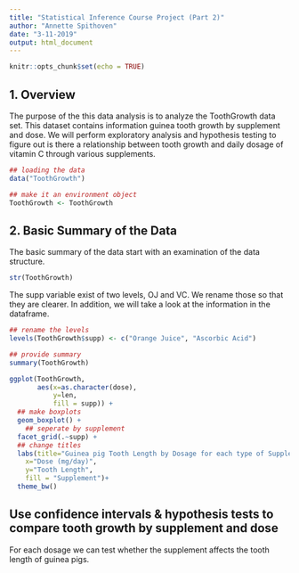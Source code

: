 ---
title: "Statistical Inference Course Project (Part 2)"
author: "Annette Spithoven"
date: "3-11-2019"
output: html_document
---

```{r setup, include=FALSE}
knitr::opts_chunk$set(echo = TRUE)

```

## 1. Overview

The purpose of the this data analysis is to analyze the ToothGrowth data set. This dataset contains information guinea tooth growth by supplement and dose.
We will perform exploratory analysis and hypothesis testing to figure out is there a relationship between tooth growth and daily dosage of vitamin C through various supplements.

```{r}
## loading the data
data("ToothGrowth")

## make it an environment object
ToothGrowth <- ToothGrowth
```

## 2. Basic Summary of the Data
The basic summary of the data start with an examination of the data structure.
```{r }
str(ToothGrowth)
```
The supp variable exist of two levels, OJ and VC. We rename those so that they are clearer. In addition, we will take a look at the information in the dataframe.
```{r }
## rename the levels
levels(ToothGrowth$supp) <- c("Orange Juice", "Ascorbic Acid")

## provide summary
summary(ToothGrowth)
```

```{r }
ggplot(ToothGrowth, 
       aes(x=as.character(dose), 
           y=len, 
           fill = supp)) + 
  ## make boxplots
  geom_boxplot() +
    ## seperate by supplement
  facet_grid(.~supp) +
  ## change titles
  labs(title="Guinea pig Tooth Length by Dosage for each type of Supplement", 
    x="Dose (mg/day)",
    y="Tooth Length",
    fill = "Supplement")+
  theme_bw()
```

## Use confidence intervals & hypothesis tests to compare tooth growth by supplement and dose

For each dosage we can test whether the supplement affects the tooth length of guinea pigs. 

```{r }

```

